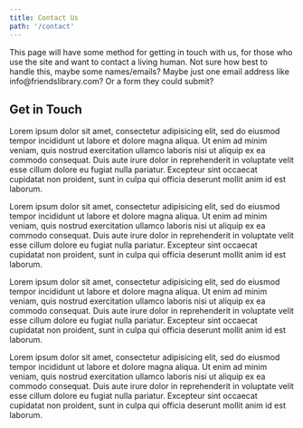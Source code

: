 ```yaml
---
title: Contact Us
path: '/contact'
---
```


<Lead>
  This page will have some method for getting in touch with us, for those who use the site
  and want to contact a living human. Not sure how best to handle this, maybe some
  names/emails? Maybe just one email address like info@friendslibrary.com? Or a form they
  could submit?
</Lead>

## Get in Touch

Lorem ipsum dolor sit amet, consectetur adipisicing elit, sed do eiusmod tempor incididunt
ut labore et dolore magna aliqua. Ut enim ad minim veniam, quis nostrud exercitation
ullamco laboris nisi ut aliquip ex ea commodo consequat. Duis aute irure dolor in
reprehenderit in voluptate velit esse cillum dolore eu fugiat nulla pariatur. Excepteur
sint occaecat cupidatat non proident, sunt in culpa qui officia deserunt mollit anim id
est laborum.

Lorem ipsum dolor sit amet, consectetur adipisicing elit, sed do eiusmod tempor incididunt
ut labore et dolore magna aliqua. Ut enim ad minim veniam, quis nostrud exercitation
ullamco laboris nisi ut aliquip ex ea commodo consequat. Duis aute irure dolor in
reprehenderit in voluptate velit esse cillum dolore eu fugiat nulla pariatur. Excepteur
sint occaecat cupidatat non proident, sunt in culpa qui officia deserunt mollit anim id
est laborum.

Lorem ipsum dolor sit amet, consectetur adipisicing elit, sed do eiusmod tempor incididunt
ut labore et dolore magna aliqua. Ut enim ad minim veniam, quis nostrud exercitation
ullamco laboris nisi ut aliquip ex ea commodo consequat. Duis aute irure dolor in
reprehenderit in voluptate velit esse cillum dolore eu fugiat nulla pariatur. Excepteur
sint occaecat cupidatat non proident, sunt in culpa qui officia deserunt mollit anim id
est laborum.

Lorem ipsum dolor sit amet, consectetur adipisicing elit, sed do eiusmod tempor incididunt
ut labore et dolore magna aliqua. Ut enim ad minim veniam, quis nostrud exercitation
ullamco laboris nisi ut aliquip ex ea commodo consequat. Duis aute irure dolor in
reprehenderit in voluptate velit esse cillum dolore eu fugiat nulla pariatur. Excepteur
sint occaecat cupidatat non proident, sunt in culpa qui officia deserunt mollit anim id
est laborum.
